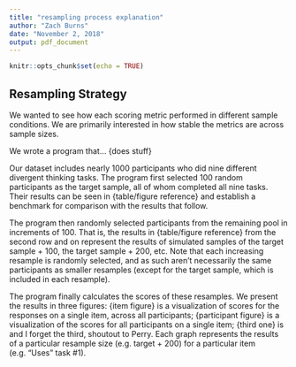 ```yaml
---
title: "resampling process explanation"
author: "Zach Burns"
date: "November 2, 2018"
output: pdf_document
---
```


```r
knitr::opts_chunk$set(echo = TRUE)
```

## Resampling Strategy

We wanted to see how each scoring metric performed in different sample conditions. We are primarily interested in how stable the metrics are across sample sizes.

We wrote a program that... {does stuff}

Our dataset includes nearly 1000 participants who did nine different divergent thinking tasks. The program first selected 100 random participants as the target sample, all of whom completed all nine tasks. Their results can be seen in {table/figure reference} and establish a benchmark for comparison with the results that follow.

The program then randomly selected participants from the remaining pool in increments of 100. That is, the results in {table/figure reference} from the second row and on represent the results of simulated samples of the target sample + 100, the target sample + 200, etc. Note that each increasing resample is randomly selected, and as such aren't necessarily the same participants as smaller resamples (except for the target sample, which is included in each resample).

The program finally calculates the scores of these resamples. We present the results in three figures: {item figure} is a visualization of scores for the responses on a single item, across all participants; {participant figure} is a visualization of the scores for all participants on a single item; {third one} is and I forget the third, shoutout to Perry. Each graph represents the results of a particular resample size (e.g. target + 200) for a particular item (e.g. "Uses" task #1).